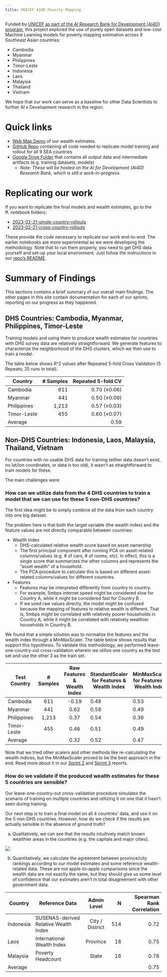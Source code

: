 ```yaml
---
title: UNICEF AI4D Poverty Mapping
---
```


Funded by [UNICEF as part of the AI Research Bank for Development (AI4D) program](https://www.unicefinnovationfund.org/broadcast/expert-posts/thinking-machines-build-southeast-asia-ai-research-bank-development-ai4d), this project explored the use of purely open datasets and low-cost Machine Learning models for poverty mapping estimation across 9 Southeast Asian countries:

- Cambodia
- Myanmar
- Philippines
- Timor-Leste
- Indonesia
- Laos
- Malaysia
- Thailand
- Vietnam

We hope that our work can serve as a baseline for other Data Scientists to further AI x Development research in the region.

# Quick links

- [Web Map Demo]((https://studio.foursquare.com/public/590c4ab2-b855-463a-90dd-9917b97b8b57)) of our wealth estimates.
- [GitHub Repo](https://github.com/thinkingmachines/unicef-ai4d-poverty-mapping) containing all code needed to replicate model training and rollout for all 9 SEA countries
- [Google Drive Folder](https://drive.google.com/drive/u/0/folders/1QX0xJc6MHxY7dzIsVMDm5TH0F-NwXhBW) that contains all output data and intermediate artifacts (e.g. training datasets, models)
    - *Note: These will be hosted on the AI for Development (AI4D) Research Bank, which is still a work-in-progress.*

# Replicating our work
If you want to replicate the final models and wealth estimates, go to the ff. notebook folders:

- [2023-02-21-single-country-rollouts](https://github.com/thinkingmachines/unicef-ai4d-poverty-mapping/tree/main/notebooks/2023-02-21-single-country-rollouts)
- [2023-02-21-cross-country-rollouts](https://github.com/thinkingmachines/unicef-ai4d-poverty-mapping/tree/main/notebooks/2023-02-21-cross-country-rollouts)

These provide the code necessary to replicate our work end-to-end. The earlier notebooks are more experimental as we were developing the methodology.
Note that to run them properly, you need to get DHS data yourself and set-up your local environment. Just follow the instructions in our [repo's README](https://github.com/thinkingmachines/unicef-ai4d-poverty-mapping).

<!-- ## Methodology Summary
The exact method and details are better seen in the notebooks. But this diagram summarizes it conceptually. Essentially, we train a model and we use it to estimate wealth across a whole country. -->






# Summary of Findings

This sections contains a brief summary of our overall main findings. The other pages in this site contain documentation for each of our sprints, reporting on our progress as they happened. 

## DHS Countries: Cambodia, Myanmar, Philippines, Timor-Leste

Training models and using them to produce wealth estimates for countries with DHS survey data are relatively straightforward. We generate features to characterize the neighborhood of the DHS clusters, which we then use to train a model.

The table below shows R^2 values after Repeated 5-fold Cross Validation (5 Repeats; 25 runs in total). 

| Country     | # Samples | Repeated 5-fold CV |
|-------------|----------:|-------------------:|
| Cambodia    |       611 |       0.70 (±0.06) |
| Myanmar     |       441 |       0.50 (±0.09) |
| Philippines |     1,213 |       0.57 (±0.03) |
| Timor-Leste |       455 |       0.60 (±0.07) |
| Average     |           |               0.59 |

## Non-DHS Countries: Indonesia, Laos, Malaysia, Thailand, Vietnam

For countries with no usable DHS data for training (either data doesn't exist, no lat/lon coordinates, or data is too old), it wasn't as straightforward to train models for these.

The main challenges were:

### How can we utilize data from the 4 DHS countries to train a model that we can use for these 5 non-DHS countries?

The first idea might be to simply combine all the data from each country into one big dataset. 

The problem here is that both the target variable (the wealth index) and the feature values are not directly comparable between countries:

- Wealth Index
    - DHS-calculated relative wealth score based on asset ownership
    - The first principal component after running PCA on asset-related columns/values (e.g. # of cars, # of rooms, etc). In effect, this is a single score that summarizes the other columns and represents the "asset wealth" of a household.
    - The PCA procedure to calculate this is based on different asset-related columns/values for different countries.

- Features
    - Features may be interpreted differently from country to country.
    - For example, 5mbps internet speed might be considered slow for Country A, while it might be considered fast for Country B . 
    - If we used raw values directly, the model might be confused because the mapping of features to relative wealth is different. That is, 5mbps might be correlated with relatively poorer households in Country A, while it might be correlated with relatively wealthier households in Country B.

We found that a simple solution was to normalize the features and the wealth index through a MinMaxScaler. The table below shows results that support this hypothesis. To validate this methodology, we performed leave-one-country-out cross-validation wherein we utilize one country as the test set and use the other 3 as the train set.

| Test Country | # Samples | Raw Features & Wealth Index | StandardScaler for Features & Wealth Index | MinMaxScaler for Features & Wealth Index |
|--------------|:---------:|:---------------------------:|--------------------------------------------|------------------------------------------|
| Cambodia     |    611    |            -0.19            | 0.48                                       | 0.53                                     |
| Myanmar      |    441    |             0.62            | 0.58                                       | 0.49                                     |
| Philippines  |   1,213   |             0.37            | 0.54                                       | 0.36                                     |
| Timor-Leste  |    455    |             0.46            | 0.51                                       | 0.49                                     |
| Average      |           |             0.32            | 0.52                                       | 0.47                                     |

Note that we tried other scalers and other methods like re-calculating the wealth indices, but the MinMaxScaler proved to be the best approach in the end. Read more about it in our [Sprint 2](https://thinkingmachines.github.io/unicef-ai4d-poverty-mapping/cross-country-report.html) and [Sprint 3](https://thinkingmachines.github.io/unicef-ai4d-poverty-mapping/sprint-3-report.html) reports.



### How do we validate if the produced wealth estimates for these 5 countries are sensible?

Our leave-one-country-out cross-validation procedure simulates the scenario of training on multiple countries and utilizing it on one that it hasn't seen during training. 

Our next step is to train a final model on all 4 countries' data, and use it on the 5 non-DHS countries. However, how do we check if the results are actually sensible in the absence of ground truth?

(a) Qualitatively, we can see that the results intuitively match known wealthier areas in the countries (e.g. the capitals and major cities).

![](../assets/sea_wealth_map.png)


(b) Quantitatively, we calculate the agreement between province/city rankings according to our model estimates and some reference wealth-related data. These are not apple-to-apple comparisons since the wealth data are not exactly the same, but they should give us some level of confidence that our estimates aren't in total disagreement with other government data.

| Country   | Reference Data                        |   Admin Level   |   N | Spearman Rank Correlation |
|-----------|---------------------------------------|:---------------:|----:|--------------------------:|
| Indonesia | SUSENAS-derived Relative Wealth Index | City / District | 514 |                      0.72 |
| Laos      | International Wealth Index            |     Province    |  18 |                      0.75 |
| Malaysia  | Poverty Headcount                     |      State      |  16 |                      0.78 |
| Average   |                                       |                 |     |                      0.75 |
